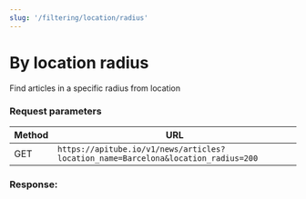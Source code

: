 ```yaml
---
slug: '/filtering/location/radius'
---
```


# By location radius

Find articles in a specific radius from location

### Request parameters

| Method | URL |
|---|---|
| GET | `https://apitube.io/v1/news/articles?location_name=Barcelona&location_radius=200` |

### Response:

<ExampleRequest url="https://apitube.io/v1/news?limit=2"></ExampleRequest>
